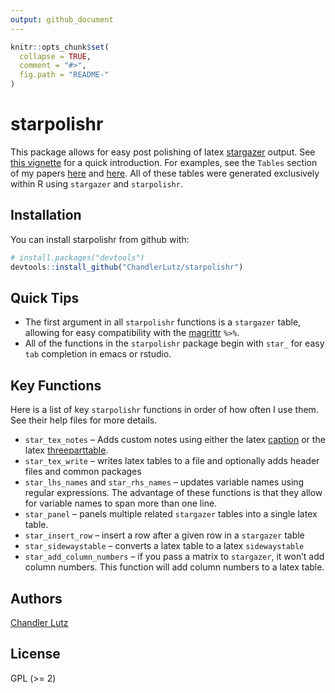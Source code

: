 ---
output: github_document
---

<!-- README.md is generated from README.Rmd. Please edit that file -->

```{r, echo = FALSE}
knitr::opts_chunk$set(
  collapse = TRUE,
  comment = "#>",
  fig.path = "README-"
)
```

# starpolishr

This package allows for easy post polishing of latex [stargazer](https://cran.r-project.org/web/packages/stargazer/index.html)
output. See
[this vignette](https://github.com/ChandlerLutz/starpolishr/blob/master/vignettes/pdf/starpolishr-intro.pdf) for
a quick introduction. For examples, see the `Tables` section of my
papers [here](https://chandlerlutz.github.io/pdf/california-foreclosure-prevention-laws.pdf) and [here](https://chandlerlutz.github.io/pdf/local-labor-markets-canada-us.pdf). All of these tables were generated
exclusively within R using `stargazer` and `starpolishr`.

## Installation

You can install starpolishr from github with:

```{r gh-installation, eval = FALSE}
# install.packages("devtools")
devtools::install_github("ChandlerLutz/starpolishr")
```

## Quick Tips

* The first argument in all `starpolishr` functions is a
`stargazer` table, allowing for easy compatibility with
the
[magrittr](https://cran.r-project.org/web/packages/magrittr/index.html) `%>%`.
* All of the functions in the `starpolishr` package begin with
`star_` for easy `tab` completion in emacs or rstudio.

## Key Functions

Here is a list of key `starpolishr` functions in order of how often I
use them. See their help files for more details.

* `star_tex_notes` -- Adds custom notes using either the
  latex [caption](https://www.ctan.org/pkg/caption) or the
  latex [threeparttable](https://www.ctan.org/pkg/threeparttable).
* `star_tex_write` -- writes latex tables to a file and optionally
  adds header files and common packages
* `star_lhs_names` and `star_rhs_names` -- updates variable names
  using regular expressions. The advantage of these functions is that
  they allow for variable names to span more than one line.
* `star_panel` -- panels multiple related `stargazer` tables into a
  single latex table.
* `star_insert_row` -- insert a row after a given row in a `stargazer`
  table
* `star_sidewaystable` -- converts a latex table to a latex
  `sidewaystable`
* `star_add_column_numbers` -- if you pass a matrix to `stargazer`, it
  won't add column numbers. This function will add column numbers to a
  latex table.


## Authors

[Chandler Lutz](https://chandlerlutz.github.io/)

## License

GPL (>= 2)
